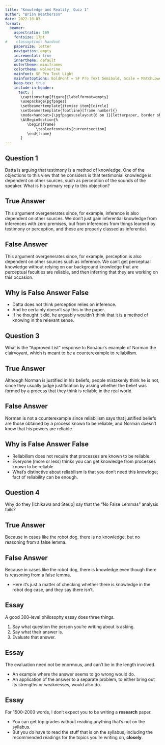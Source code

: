 ```yaml
---
title: "Knowledge and Reality, Quiz 1"
author: "Brian Weatherson"
date: 2022-10-03
format: 
  beamer: 
    aspectratio: 169
    fontsize: 17pt
#    classoption: handout
    papersize: letter
    navigation: empty
    incremental: true
    innertheme: default
    outertheme: miniframes
    colortheme: wolverine
    mainfont: SF Pro Text Light
    mainfontoptions: BoldFont = SF Pro Text Semibold, Scale = MatchLowercase
    keep-tex: true
    include-in-header:
      text: |
       \captionsetup[figure]{labelformat=empty}
       \usepackage{pgfpages}
       \setbeamertemplate{itemize item}[circle]
       \setbeamertemplate{footline}[frame number]{}
       \mode<handout>{\pgfpagesuselayout{6 on 1}[letterpaper, border shrink=8mm]}
       \AtBeginSection{%
          \begin{frame}
              \tableofcontents[currentsection]
          \end{frame}
       }
---
```


## Question 1

Datta is arguing that testimony is a method of knowledge. One of the objections to this view that he considers is that testimonial knowledge is dependent on other sources, such as perception of the sounds of the speaker. What is his primary reply to this objection?

## True Answer

This argument overgenerates since, for example, inference is also dependent on other sources. We don't just gain inferential knowledge from inferences with zero premises, but from inferences from things learned by testimony or perception, and these are properly classed as inferential.

## False Answer

This argument overgenerates since, for example, perception is also dependent on other sources such as inference. We can't get perceptual knowledge without relying on our background knowledge that are perceptual faculties are reliable, and then inferring that they are working on this occasion.

## Why is False Answer False

- Datta does not think perception relies on inference.
- And he certainly doesn't say this in the paper.
- If he thought it did, he arguably wouldn't think that it is a method of knowing in the relevant sense.

## Question 3

What is the "Approved List" response to BonJour's example of Norman the clairvoyant, which is meant to be a counterexample to reliabilism.

## True Answer

Although Norman is justified in his beliefs, people mistakenly think he is not, since they usually judge justification by asking whether the belief was formed by a process that they think is reliable in the real world.

## False Answer

Norman is not a counterexample since reliabilism says that justified beliefs are those obtained by a process known to be reliable, and Norman doesn't know that his powers are reliable.

## Why is False Answer False

- Reliabilism does not require that processes are known to be reliable.
- Everyone (more or less) thinks you can get knowledge from processes known to be reliable.
- What's distinctive about reliabilism is that you don't need this knowldge; fact of reliability can be enough.

## Question 4

Why do they [Ichikawa and Steup] say that the "No False Lemmas" analysis fails?

## True Answer

Because in cases like the robot dog, there is no knowledge, but no reasoning from a false lemma.

## False Answer

Because in cases like the robot dog, there is knowledge even though there is reasoning from a false lemma.

- Here it's just a matter of checking whether there is knowledge in the robot dog case, and they say there isn't.

## Essay

A good 300-level philosophy essay does three things.

1. Say what question the person you're writing about is asking.
2. Say what their answer is.
3. Evaluate that answer.

## Essay

The evaluation need not be enormous, and can't be in the length involved.

- An example where the answer seems to go wrong would do.
- An application of the answer to a separate problem, to either bring out its strengths or weaknesses, would also do.

## Essay

For 1500-2000 words, I don't expect you to be writing a **research** paper.

- You can get top grades without reading anything that's not on the syllabus.
- But you do have to read the stuff that is on the syllabus, including the recommended readings for the topics you're writing on, **closely**.


